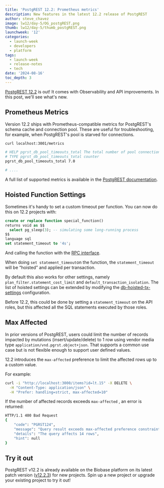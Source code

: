 ```yaml
---
title: 'PostgREST 12.2: Prometheus metrics'
description: New features in the latest 12.2 release of PostgREST
author: steve_chavez
image: lw12/day-5/OG_postgREST.png
thumb: lw12/day-5/thumb_postgREST.png
launchweek: '12'
categories:
  - launch-week
  - developers
  - platform
tags:
  - launch-week
  - release-notes
  - tech
date: '2024-08-16'
toc_depth: 3
---
```


[PostgREST 12.2](https://github.com/PostgREST/postgrest/releases/tag/v12.2.0) is out! It comes with Observability and API improvements. In this post, we'll see what's new.

## Prometheus Metrics

Version 12.2 ships with Prometheus-compatible metrics for PostgREST's schema cache and connection pool. These are useful for troubleshooting, for example, when PostgREST's pool is starved for connections.

```bash
curl localhost:3001/metrics

# HELP pgrst_db_pool_timeouts_total The total number of pool connection timeouts
# TYPE pgrst_db_pool_timeouts_total counter
pgrst_db_pool_timeouts_total 7.0

# ....
```

A full list of supported metrics is available in the [PostgREST documentation](https://postgrest.org/en/latest/references/observability.html#metrics).

## Hoisted Function Settings

Sometimes it's handy to set a custom timeout per function. You can now do this on 12.2 projects with:

```sql
create or replace function special_function()
returns void as $$
  select pg_sleep(3); -- simulating some long-running process
$$
language sql
set statement_timeout to '4s';
```

And calling the function with the [RPC interface](https://biobase.com/docs/reference/javascript/rpc).

When doing `set statement_timeout`on the function, the `statement_timeout` will be “hoisted” and applied per transaction.

By default this also works for other settings, namely `plan_filter.statement_cost_limit` and `default_transaction_isolation`. The list of hoisted settings can be extended by modifying the [db-hoisted-tx-settings](https://postgrest.org/en/latest/references/configuration.html#db-hoisted-tx-settings) configuration.

Before 12.2, this could be done by setting a `statement_timeout` on the API roles, but this affected all the SQL statements executed by those roles.

## Max Affected

In prior versions of PostgREST, users could limit the number of records impacted by mutations (insert/update/delete) to 1 row using vendor media type `application/vnd.pgrst.object+json`. That supports a common use case but is not flexible enough to support user defined values.

12.2 introduces the `max-affected` preference to limit the affected rows up to a custom value.

For example:

```bash
curl -i "http://localhost:3000/items?id=lt.15" -X DELETE \
  -H "Content-Type: application/json" \
  -H "Prefer: handling=strict, max-affected=10"
```

If the number of affected records exceeds `max-affected` , an error is returned:

```bash
HTTP/1.1 400 Bad Request
{
    "code": "PGRST124",
    "message": "Query result exceeds max-affected preference constraint",
    "details": "The query affects 14 rows",
    "hint": null
}
```

## **Try it out**

PostgREST v12.2 is already available on the Biobase platform on its latest patch version ([v12.2.3](https://github.com/PostgREST/postgrest/releases/tag/v12.2.3)) for new projects. Spin up a new project or upgrade your existing project to try it out!
